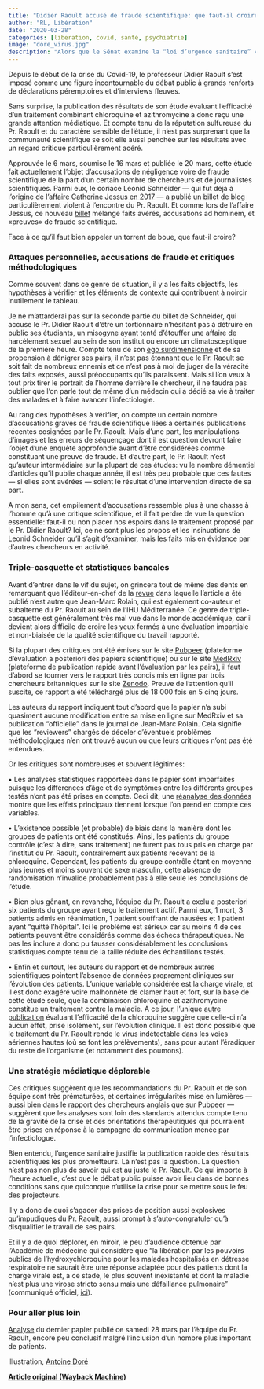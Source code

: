 ```yaml
---
title: "Didier Raoult accusé de fraude scientifique: que faut-il croire?"
author: "RL, Libération"
date: "2020-03-28"
categories: [liberation, covid, santé, psychiatrie]
image: "dore_virus.jpg"
description: "Alors que le Sénat examine la “loi d’urgence sanitaire” visant à étendre largement les pouvoirs de l’exécutif dans les mois qui viennent, il paraît urgent d’élargir notre connaissance et notre compréhension des conséquences psychologiques et sociales du confinement obligatoire décidé par Emmanuel Macron, dont cette loi constitue la suite logique."
---
```


Depuis le début de la crise du Covid-19, le professeur Didier Raoult s’est imposé comme une figure incontournable du débat public à grands renforts de déclarations péremptoires et d’interviews fleuves.

Sans surprise, la publication des résultats de son étude évaluant l’efficacité d’un traitement combinant chloroquine et azithromycine a donc reçu une grande attention médiatique. Et compte tenu de la réputation sulfureuse du Pr. Raoult et du caractère sensible de l’étude, il n’est pas surprenant que la communauté scientifique se soit elle aussi penchée sur les résultats avec un regard critique particulièrement acéré.

Approuvée le 6 mars, soumise le 16 mars et publiée le 20 mars, cette étude fait actuellement l’objet d’accusations de négligence voire de fraude scientifique de la part d’un certain nombre de chercheurs et de journalistes scientifiques. Parmi eux, le coriace Leonid Schneider — qui fut déjà à l’origine de [l’affaire Catherine Jessus en 2017](https://web.archive.org/web/20201205015421/https://fr.wikipedia.org/wiki/Catherine_Jessus#Affaire_de_m%C3%A9conduite_scientifique) — a publié un billet de blog particulièrement violent à l’encontre du Pr. Raoult. Et comme lors de l’affaire Jessus, ce nouveau [billet](https://web.archive.org/web/20201205015421/https://forbetterscience.com/2020/03/26/chloroquine-genius-didier-raoult-to-save-the-world-from-covid-19/?fbclid=IwAR0KXLuANcVozIE_P6EpSY5O0p0DgkN4pTXtGm6htfhqt1L5l5Joe76xKsw) mélange faits avérés, accusations ad hominem, et «preuves» de fraude scientifique.

Face à ce qu’il faut bien appeler un torrent de boue, que faut-il croire?

### Attaques personnelles, accusations de fraude et critiques méthodologiques 

Comme souvent dans ce genre de situation, il y a les faits objectifs, les hypothèses à vérifier et les éléments de contexte qui contribuent à noircir inutilement le tableau.

Je ne m’attarderai pas sur la seconde partie du billet de Schneider, qui accuse le Pr. Didier Raoult d’être un tortionnaire n’hésitant pas à détruire en public ses étudiants, un misogyne ayant tenté d’étouffer une affaire de harcèlement sexuel au sein de son institut ou encore un climatosceptique de la première heure. Compte tenu de son [ego surdimensionné](https://web.archive.org/web/20201205015421/https://www.francetvinfo.fr/sante/maladie/coronavirus/coronavirus-qui-est-didier-raoult-la-star-mondiale-de-la-microbiologie-qui-assure-avoir-trouve-le-remede-contre-le-covid-19_3884387.html) et de sa propension à dénigrer ses pairs, il n’est pas étonnant que le Pr. Raoult se soit fait de nombreux ennemis et ce n’est pas à moi de juger de la véracité des faits exposés, aussi préoccupants qu’ils paraissent. Mais si l’on veux à tout prix tirer le portrait de l’homme derrière le chercheur, il ne faudra pas oublier que l’on parle tout de même d’un médecin qui a dédié sa vie à traiter des malades et à faire avancer l’infectiologie.

Au rang des hypothèses à vérifier, on compte un certain nombre d’accusations graves de fraude scientifique liées à certaines publications récentes cosignées par le Pr. Raoult. Mais d’une part, les manipulations d’images et les erreurs de séquençage dont il est question devront faire l’objet d’une enquête approfondie avant d’être considérées comme constituant une preuve de fraude. Et d’autre part, le Pr. Raoult n’est qu’auteur intermédiaire sur la plupart de ces études: vu le nombre démentiel d’articles qu’il publie chaque année, il est très peu probable que ces fautes — si elles sont avérées — soient le résultat d’une intervention directe de sa part.

A mon sens, cet empilement d’accusations ressemble plus à une chasse à l’homme qu’à une critique scientifique, et il fait perdre de vue la question essentielle: faut-il ou non placer nos espoirs dans le traitement proposé par le Pr. Didier Raoult? Ici, ce ne sont plus les propos et les insinuations de Leonid Schneider qu’il s’agit d’examiner, mais les faits mis en évidence par d’autres chercheurs en activité.

### Triple-casquette et statistiques bancales

Avant d’entrer dans le vif du sujet, on grincera tout de même des dents en remarquant que l’éditeur-en-chef de la [revue](https://web.archive.org/web/20201205015421/https://www.journals.elsevier.com/international-journal-of-antimicrobial-agents) dans laquelle l’article a été publié n’est autre que Jean-Marc Rolain, qui est également co-auteur et subalterne du Pr. Raoult au sein de l’IHU Méditerranée. Ce genre de triple-casquette est généralement très mal vue dans le monde académique, car il devient alors difficile de croire les yeux fermés à une évaluation impartiale et non-biaisée de la qualité scientifique du travail rapporté.

Si la plupart des critiques ont été émises sur le site [Pubpeer](https://web.archive.org/web/20201205015421/https://pubpeer.com/publications/B4044A446F35DF81789F6F20F8E0EE) (plateforme d’évaluation a posteriori des papiers scientifique) ou sur le site [MedRxiv](https://web.archive.org/web/20201205015421/https://www.medrxiv.org/content/10.1101/2020.03.16.20037135v1) (plateforme de publication rapide avant l’évaluation par les pairs), il faut d’abord se tourner vers le rapport très concis mis en ligne par trois chercheurs britanniques sur le site [Zenodo](https://web.archive.org/web/20201205015421/https://zenodo.org/record/3724167#.Xn92T4j7SUm). Preuve de l’attention qu’il suscite, ce rapport a été téléchargé plus de 18 000 fois en 5 cinq jours.

Les auteurs du rapport indiquent tout d’abord que le papier n’a subi quasiment aucune modification entre sa mise en ligne sur MedRxiv et sa publication “officielle” dans le journal de Jean-Marc Rolain. Cela signifie que les “reviewers” chargés de déceler d’éventuels problèmes méthodologiques n’en ont trouvé aucun ou que leurs critiques n’ont pas été entendues.

Or les critiques sont nombreuses et souvent légitimes:

• Les analyses statistiques rapportées dans le papier sont imparfaites puisque les différences d’âge et de symptômes entre les différents groupes testés n’ont pas été prises en compte. Ceci dit, une [réanalyse des données](https://web.archive.org/web/20201205015421/https://nfaivre.netlify.com/files/master.html) montre que les effets principaux tiennent lorsque l’on prend en compte ces variables.

• L’existence possible (et probable) de biais dans la manière dont les groupes de patients ont été constitués. Ainsi, les patients du groupe contrôle (c’est à dire, sans traitement) ne furent pas tous pris en charge par l’institut du Pr. Raoult, contrairement aux patients recevant de la chloroquine. Cependant, les patients du groupe contrôle étant en moyenne plus jeunes et moins souvent de sexe masculin, cette absence de randomisation n’invalide probablement pas à elle seule les conclusions de l’étude.

• Bien plus gênant, en revanche, l’équipe du Pr. Raoult a exclu a posteriori six patients du groupe ayant reçu le traitement actif. Parmi eux, 1 mort, 3 patients admis en réanimation, 1 patient souffrant de nausées et 1 patient ayant “quitté l’hôpital”. Ici le problème est sérieux car au moins 4 de ces patients peuvent être considérés comme des échecs thérapeutiques. Ne pas les inclure a donc pu fausser considérablement les conclusions statistiques compte tenu de la taille réduite des échantillons testés.

• Enfin et surtout, les auteurs du rapport et de nombreux autres scientifiques pointent l’absence de données proprement cliniques sur l’évolution des patients. L’unique variable considérée est la charge virale, et il est donc exagéré voire malhonnête de clamer haut et fort, sur la base de cette étude seule, que la combinaison chloroquine et azithromycine constitue un traitement contre la maladie. A ce jour, l’unique [autre publication](https://web.archive.org/web/20201205015421/http://www.zjujournals.com/med/EN/10.3785/j.issn.1008-9292.2020.03.03#1) évaluant l’efficacité de la chloroquine suggère que celle-ci n’a aucun effet, prise isolément, sur l’évolution clinique. Il est donc possible que le traitement du Pr. Raoult rende le virus indétectable dans les voies aériennes hautes (où se font les prélèvements), sans pour autant l’éradiquer du reste de l’organisme (et notamment des poumons).

### Une stratégie médiatique déplorable

Ces critiques suggèrent que les recommandations du Pr. Raoult et de son équipe sont très prématurées, et certaines irrégularités mise en lumières — aussi bien dans le rapport des chercheurs anglais que sur Pubpeer — suggèrent que les analyses sont loin des standards attendus compte tenu de la gravité de la crise et des orientations thérapeutiques qui pourraient être prises en réponse à la campagne de communication menée par l’infectiologue.

Bien entendu, l’urgence sanitaire justifie la publication rapide des résultats scientifiques les plus prometteurs. Là n’est pas la question. La question n’est pas non plus de savoir qui est au juste le Pr. Raoult. Ce qui importe à l’heure actuelle, c’est que le débat public puisse avoir lieu dans de bonnes conditions sans que quiconque n’utilise la crise pour se mettre sous le feu des projecteurs.

Il y a donc de quoi s’agacer des prises de position aussi explosives qu’impudiques du Pr. Raoult, aussi prompt à s’auto-congratuler qu’à disqualifier le travail de ses pairs.

Et il y a de quoi déplorer, en miroir, le peu d’audience obtenue par l’Académie de médecine qui considère que “la libération par les pouvoirs publics de l’hydroxychloroquine pour les malades hospitalisés en détresse respiratoire ne saurait être une réponse adaptée pour des patients dont la charge virale est, à ce stade, le plus souvent inexistante et dont la maladie n’est plus une virose stricto sensu mais une défaillance pulmonaire” (communiqué officiel, [ici](https://web.archive.org/web/20201205015421/http://www.academie-medecine.fr/wp-content/uploads/2020/03/20.3.26-Communiqu%C3%A9-Anm-AnP-Chloroquine.pdf?fbclid=IwAR0JDrgql1A2se6XKhzcatX6a6HS8KfSVOoXetI_e0mnU3F46P4vA-HnMaM)).

### Pour aller plus loin

[Analyse](https://web.archive.org/web/20201205015421/https://www.heidi.news/articles/coronavirus-didier-raoult-enfonce-le-clou-avec-une-deuxieme-publication-sur-la-chloroquine?fbclid=IwAR12JA0ZUX6fU-x38-uNfPDxAKHxwOE_wfOa-afqmiH7CNROSUBml7-u_zg) du dernier papier publié ce samedi 28 mars par l’équipe du Pr. Raoult, encore peu conclusif malgré l’inclusion d’un nombre plus important de patients.

Illustration, [Antoine Doré](https://web.archive.org/web/20201205015421/https://www.instagram.com/antoinedoreart/?hl=fr)

[**Article original (Wayback Machine)**](https://web.archive.org/web/20201205015421/http://hemisphere-gauche.blogs.liberation.fr/2020/03/28/didier-raoult-accuse-de-fraude-scientifique-que-faut-il-croire/)

<script src="https://giscus.app/client.js"         data-repo="romainligneul/giscus-comments"         data-repo-id="R_kgDOMSMTIw"         data-category="CommentsBlogFR"         data-category-id="DIC_kwDOMSMTI84CglZk"         data-mapping="pathname"         data-strict="0"         data-reactions-enabled="1"         data-emit-metadata="0"         data-input-position="top"         data-theme="preferred_color_scheme"         data-lang="en"         crossorigin="anonymous"         async> </script>